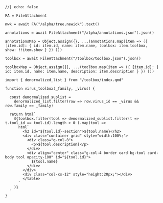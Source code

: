 ```ojs
//| echo: false

FA = FileAttachment

nwk = await FA("/alpha/tree.newick").text()

annotations = await FileAttachment("/alpha/annotations.json").json()

annotationsMap = Object.assign({}, ...(annotations.map(item => ({ [item.id]: { id: item.id, name: item.name, toolbox: item.toolbox, show: !!item.show } }) )))

toolbox = await FileAttachment("/toolbox/toolbox.json").json()

toolboxMap = Object.assign({}, ...(toolbox.map(item => ({ [item.id]: { id: item.id, name: item.name, description: item.description } }) )))

import { denormalized_list } from "/toolbox/index.qmd"

function virus_toolbox(_family, _virus) {

  const denormalized_sublist =
    denormalized_list.filter(row => row.virus_id == _virus && row.family == _family)
 
  return html`
    ${toolbox.filter(tool => denormalized_sublist.filter(t => t.tool_id == tool.id).length > 0 ).map(tool => 
      html`
        <h2 id="${tool.id}-section">${tool.name}</h2>
        <div class="container grid" style="width:100%;">
          <div class="g-col-8">
            <p>${tool.description}</p>
          </div>
          <div align="center" class="g-col-4 border card bg-tool card-body tool opacity-100" id="${tool.id}">
            ${tool.name}
          </div>
        </div>
        <div class="col-xs-12" style="height:20px;"></div>
        </table>
      `
    )}
  `
}

```
